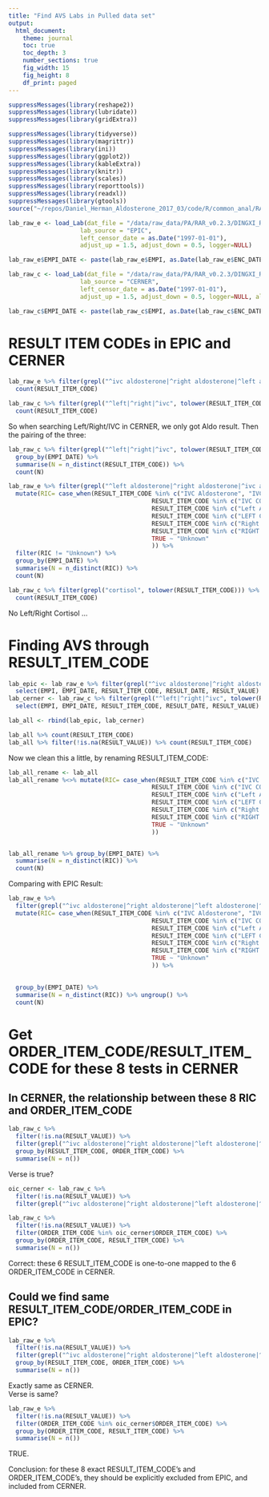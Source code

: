 ```yaml
---
title: "Find AVS Labs in Pulled data set"
output: 
  html_document:
    theme: journal
    toc: true
    toc_depth: 3
    number_sections: true
    fig_width: 15
    fig_height: 8
    df_print: paged
---
```


```r
suppressMessages(library(reshape2))
suppressMessages(library(lubridate))
suppressMessages(library(gridExtra))

suppressMessages(library(tidyverse))
suppressMessages(library(magrittr))
suppressMessages(library(ini))
suppressMessages(library(ggplot2))
suppressMessages(library(kableExtra))
suppressMessages(library(knitr))
suppressMessages(library(scales))
suppressMessages(library(reporttools))
suppressMessages(library(readxl))
suppressMessages(library(gtools))
source("~/repos/Daniel_Herman_Aldosterone_2017_03/code/R/common_anal/RAR_fxns.R", chdir = TRUE)

```

```r
lab_raw_e <- load_Lab(dat_file = "/data/raw_data/PA/RAR_v0.2.3/DINGXI_RAR_PTS_LABS.csv", 
                    lab_source = "EPIC",
                    left_censor_date = as.Date("1997-01-01"),
                    adjust_up = 1.5, adjust_down = 0.5, logger=NULL)

lab_raw_e$EMPI_DATE <- paste(lab_raw_e$EMPI, as.Date(lab_raw_e$ENC_DATE))

```

```r
lab_raw_c <- load_Lab(dat_file = "/data/raw_data/PA/RAR_v0.2.3/DINGXI_RAR_PTS_LABSC.csv", 
                    lab_source = "CERNER",
                    left_censor_date = as.Date("1997-01-01"),
                    adjust_up = 1.5, adjust_down = 0.5, logger=NULL, allow_missing_columns = TRUE)

lab_raw_c$EMPI_DATE <- paste(lab_raw_c$EMPI, as.Date(lab_raw_c$ENC_DATE))

```

# RESULT ITEM CODEs in EPIC and CERNER
```r
lab_raw_e %>% filter(grepl("^ivc aldosterone|^right aldosterone|^left aldosterone|^ivc cortisol|^right cortisol|^left cortisol", tolower(RESULT_ITEM_CODE))) %>%
  count(RESULT_ITEM_CODE)
```


```r
lab_raw_c %>% filter(grepl("^left|^right|^ivc", tolower(RESULT_ITEM_CODE))) %>%
  count(RESULT_ITEM_CODE)
```
So when searching Left/Right/IVC in CERNER, we only got Aldo result. Then the pairing of the three:
```r
lab_raw_c %>% filter(grepl("^left|^right|^ivc", tolower(RESULT_ITEM_CODE))) %>%
  group_by(EMPI_DATE) %>%
  summarise(N = n_distinct(RESULT_ITEM_CODE)) %>%
  count(N)
```
```r
lab_raw_e %>% filter(grepl("^left aldosterone|^right aldosterone|^ivc aldosterone", tolower(RESULT_ITEM_CODE))) %>%
  mutate(RIC= case_when(RESULT_ITEM_CODE %in% c("IVC Aldosterone", "IVC ALDOSTERONE") ~ "IVC ALDO",
                                        RESULT_ITEM_CODE %in% c("IVC CORTISOL", "IVC CORTISOL SAMPLE") ~ "IVC CORTISOL",
                                        RESULT_ITEM_CODE %in% c("Left Aldos","LEFT ALDOSTERONE") ~ "LEFT ALDO",
                                        RESULT_ITEM_CODE %in% c("LEFT CORTISOL","LEFT CORTISOL SAMPLE") ~ "LEFT CORTISOL",
                                        RESULT_ITEM_CODE %in% c("Right Aldos","RIGHT ALDOSTERONE") ~ "RIGHT ALDO",
                                        RESULT_ITEM_CODE %in% c("RIGHT CORTISOL","RIGHT CORTISOL SAMPLE") ~ "RIGHT CORTISOL",
                                        TRUE ~ "Unknown"
                                        )) %>%
  filter(RIC != "Unknown") %>%
  group_by(EMPI_DATE) %>%
  summarise(N = n_distinct(RIC)) %>%
  count(N)
```


```r
lab_raw_c %>% filter(grepl("cortisol", tolower(RESULT_ITEM_CODE))) %>%
  count(RESULT_ITEM_CODE)
```
No Left/Right Cortisol ...


# Finding AVS through RESULT_ITEM_CODE
```r
lab_epic <- lab_raw_e %>% filter(grepl("^ivc aldosterone|^right aldosterone|^left aldosterone|^ivc cortisol|^right cortisol|^left cortisol", tolower(RESULT_ITEM_CODE))) %>%
  select(EMPI, EMPI_DATE, RESULT_ITEM_CODE, RESULT_DATE, RESULT_VALUE)
lab_cerner <- lab_raw_c %>% filter(grepl("^left|^right|^ivc", tolower(RESULT_ITEM_CODE)))  %>% 
  select(EMPI, EMPI_DATE, RESULT_ITEM_CODE, RESULT_DATE, RESULT_VALUE)

lab_all <- rbind(lab_epic, lab_cerner)

lab_all %>% count(RESULT_ITEM_CODE)
lab_all %>% filter(!is.na(RESULT_VALUE)) %>% count(RESULT_ITEM_CODE)
```

Now we clean this a little, by renaming RESULT_ITEM_CODE:
```r
lab_all_rename <- lab_all
lab_all_rename %<>% mutate(RIC= case_when(RESULT_ITEM_CODE %in% c("IVC Aldosterone", "IVC ALDOSTERONE") ~ "IVC ALDO",
                                        RESULT_ITEM_CODE %in% c("IVC CORTISOL", "IVC CORTISOL SAMPLE") ~ "IVC CORTISOL",
                                        RESULT_ITEM_CODE %in% c("Left Aldos","LEFT ALDOSTERONE") ~ "LEFT ALDO",
                                        RESULT_ITEM_CODE %in% c("LEFT CORTISOL","LEFT CORTISOL SAMPLE") ~ "LEFT CORTISOL",
                                        RESULT_ITEM_CODE %in% c("Right Aldos","RIGHT ALDOSTERONE") ~ "RIGHT ALDO",
                                        RESULT_ITEM_CODE %in% c("RIGHT CORTISOL","RIGHT CORTISOL SAMPLE") ~ "RIGHT CORTISOL",
                                        TRUE ~ "Unknown"
                                        ))


lab_all_rename %>% group_by(EMPI_DATE) %>%
  summarise(N = n_distinct(RIC)) %>%
  count(N)
```



Comparing with EPIC Result:
```r
lab_raw_e %>% 
  filter(grepl("^ivc aldosterone|^right aldosterone|^left aldosterone|^ivc cortisol|^right cortisol|^left cortisol", tolower(RESULT_ITEM_CODE))) %>%
  mutate(RIC= case_when(RESULT_ITEM_CODE %in% c("IVC Aldosterone", "IVC ALDOSTERONE") ~ "IVC ALDO",
                                        RESULT_ITEM_CODE %in% c("IVC CORTISOL", "IVC CORTISOL SAMPLE") ~ "IVC CORTISOL",
                                        RESULT_ITEM_CODE %in% c("Left Aldos","LEFT ALDOSTERONE") ~ "LEFT ALDO",
                                        RESULT_ITEM_CODE %in% c("LEFT CORTISOL","LEFT CORTISOL SAMPLE") ~ "LEFT CORTISOL",
                                        RESULT_ITEM_CODE %in% c("Right Aldos","RIGHT ALDOSTERONE") ~ "RIGHT ALDO",
                                        RESULT_ITEM_CODE %in% c("RIGHT CORTISOL","RIGHT CORTISOL SAMPLE") ~ "RIGHT CORTISOL",
                                        TRUE ~ "Unknown"
                                        )) %>%

  
  group_by(EMPI_DATE) %>%
  summarise(N = n_distinct(RIC)) %>% ungroup() %>%
  count(N)
```


# Get ORDER_ITEM_CODE/RESULT_ITEM_CODE for these 8 tests in CERNER
## In CERNER, the relationship between these 8 RIC and ORDER_ITEM_CODE
```r
lab_raw_c %>% 
  filter(!is.na(RESULT_VALUE)) %>%
  filter(grepl("^ivc aldosterone|^right aldosterone|^left aldosterone|^ivc cortisol|^right cortisol|^left cortisol|^lcort|^c lcort", tolower(RESULT_ITEM_CODE))) %>%
  group_by(RESULT_ITEM_CODE, ORDER_ITEM_CODE) %>%
  summarise(N = n())
```

Verse is true?
```r
oic_cerner <- lab_raw_c %>% 
  filter(!is.na(RESULT_VALUE)) %>%
  filter(grepl("^ivc aldosterone|^right aldosterone|^left aldosterone|^ivc cortisol|^right cortisol|^left cortisol", tolower(RESULT_ITEM_CODE))) %>% distinct(ORDER_ITEM_CODE)

lab_raw_c %>% 
  filter(!is.na(RESULT_VALUE)) %>%
  filter(ORDER_ITEM_CODE %in% oic_cerner$ORDER_ITEM_CODE) %>%
  group_by(ORDER_ITEM_CODE, RESULT_ITEM_CODE) %>%
  summarise(N = n())
```
Correct: these 6 RESULT_ITEM_CODE is one-to-one mapped to the 6 ORDER_ITEM_CODE in CERNER.   


## Could we find same RESULT_ITEM_CODE/ORDER_ITEM_CODE in EPIC?
```r
lab_raw_e %>% 
  filter(!is.na(RESULT_VALUE)) %>%
  filter(grepl("^ivc aldosterone|^right aldosterone|^left aldosterone|^ivc cortisol|^right cortisol|^left cortisol|^lcort|^c lcort", tolower(RESULT_ITEM_CODE))) %>%
  group_by(RESULT_ITEM_CODE, ORDER_ITEM_CODE) %>%
  summarise(N = n())
```
Exactly same as CERNER.   
Verse is same?

```r
lab_raw_e %>% 
  filter(!is.na(RESULT_VALUE)) %>%
  filter(ORDER_ITEM_CODE %in% oic_cerner$ORDER_ITEM_CODE) %>%
  group_by(ORDER_ITEM_CODE, RESULT_ITEM_CODE) %>%
  summarise(N = n())
```
TRUE.   

Conclusion: for these 8 exact RESULT_ITEM_CODE's and ORDER_ITEM_CODE's, they should be explicitly excluded from EPIC, and included from CERNER.

